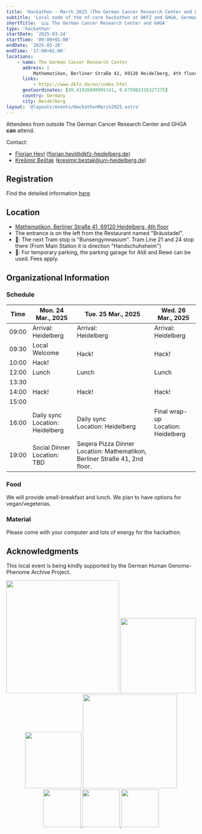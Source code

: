 ```yaml
---
title: 'Hackathon - March 2025 (The German Cancer Research Center and GHGA)'
subtitle: 'Local node of the nf-core hackathon at DKFZ and GHGA, Germany'
shortTitle: '🇩🇪 The German Cancer Research Center and GHGA'
type: 'hackathon'
startDate: '2025-03-24'
startTime: '09:00+01:00'
endDate: '2025-03-26'
endTime: '17:00+01:00'
locations:
    - name: The German Cancer Research Center
      address: |
          Mathematikon, Berliner Straße 41, 69120 Heidelberg, 4th floor
      links:
          - https://www.dkfz.de/en/index.html
      geoCoordinates: [49.41926099905141, 8.675902326327275]
      country: Germany
      city: Heidelberg
layout: '@layouts/events/HackathonMarch2025.astro'
---
```


Attendees from outside The German Cancer Research Center and GHGA **can** attend.

Contact:

-   [<i class="fab fa-slack"></i> Florian Heyl](https://nfcore.slack.com/team/U03FJ8WHBBP) ([florian.heyl@dkfz-heidelberg.de](mailto:florian.heyl@dkfz-heidelberg.de))
-   [<i class="fab fa-slack"></i> Krešimir Beštak](https://nfcore.slack.com/team/U04T3LRQB5F) ([kresimir.bestak@uni-heidelberg.de](mailto:kresimir.bestak@uni-heidelberg.de))

## Registration

Find the detailed information [here](https://nf-co.re/events/2025/hackathon-march-2025)

## Location

-   [Mathematikon, Berliner Straße 41, 69120 Heidelberg, 4th floor](https://maps.app.goo.gl/Rd5D6oFDaNYMqUHA7)
-   The entrance is on the left from the Restaurant named "Bräustadel".
-   🚎: The next Tram stop is "Bunsengymnasium". Tram Line 21 and 24 stop there (From Main Station it is direction "Handschuhsheim")
-   🚗: For temporary parking, the parking garage for Aldi and Rewe can be used. Fees apply.

## Organizational Information

### Schedule

<div class="table-responsive">
    <table class="table table-hover table-sm table-bordered">
        <thead>
            <tr>
                <th>Time</th>
                <th>Mon. 24 Mar., 2025</th>
                <th>Tue. 25 Mar., 2025</th>
                <th>Wed. 26 Mar., 2025</th>
            </tr>
        </thead>
        <tbody>
            <tr>
                <td data-timestamp="1679900400" data-timeformat="HH:mm z">
                    09:00
                </td>
                <td rowspan="1">
                    Arrival:
                    <br />
                    Heidelberg
                </td>
                <td rowspan="1">
                    Arrival:
                    <br />
                    Heidelberg
                </td>
                <td rowspan="1">
                    Arrival:
                    <br />
                    Heidelberg
                </td>
            </tr>
            <tr>
                <td data-timestamp="1679902200" data-timeformat="HH:mm z">
                    09:30
                </td>
                <td rowspan="1">Local Welcome</td>
                <td rowspan="2">Hack!</td>
                <td rowspan="2">Hack!</td>
            </tr>
            <tr>
                <td data-timestamp="1679907600" data-timeformat="HH:mm z">
                    10:00
                </td>
                <td rowspan="1">Hack!</td>
            </tr>
            <tr>
                <td data-timestamp="1679869800" data-timeformat="HH:mm z">
                    12:00
                </td>
                <td rowspan="1">Lunch</td>
                <td rowspan="1">Lunch</td>
                <td rowspan="1">Lunch</td>
            </tr>
            <tr>
                <td data-timestamp="1679916600" data-timeformat="HH:mm z">
                    13:30
                </td>
                <td rowspan="3">Hack!</td>
                <td rowspan="3">Hack!</td>
                <td rowspan="3">Hack!</td>
            </tr>
            <tr>
                <td data-timestamp="1679918400" data-timeformat="HH:mm z">
                    14:00
                </td>
            </tr>
            <tr>
                <td data-timestamp="1679922000" data-timeformat="HH:mm z">
                    15:00
                </td>
            </tr>
            <tr>
                <td data-timestamp="1679925600" data-timeformat="HH:mm z">
                    16:00
                </td>
                <td>
                    Daily sync
                    <br />
                    Location: Heidelberg
                </td>
                <td>
                    Daily sync
                    <br />
                    Location: Heidelberg
                </td>
                <td>
                    Final wrap-up
                    <br />
                    Location: Heidelberg
                </td>
            </tr>
            <tr>
                <td data-timestamp="1679936400" data-timeformat="HH:mm z">
                    19:00
                </td>
                <td>
                    Social Dinner
                    <br />
                    Location: TBD
                </td>
                <td>
                    Seqera Pizza Dinner
                    <br />
                    Location: Mathematikon, Berliner Straße 41, 2nd floor.
                </td>
                <td></td>
            </tr>
        </tbody>
    </table>
</div>

### Food

We will provide small-breakfast and lunch. We plan to have options for vegan/vegeterias.

### Material

Please come with your computer and lots of energy for the hackathon.

## Acknowledgments

This local event is being kindly supported by the German Human Genome-Phenome Archive Project.

<div style="text-align: center;">
    <img src="https://www.ghga.de/fileadmin/user_upload/Bilder/Logo/GHGA_CMYK_Bright_Orange.svg" width="300"></img>
    <img src="https://nct.dkfz.de/typo3conf/ext/sitepackage/Resources/Public/Images/logo_nct_en.png" width="200"></img>
</div>

<div style="text-align: center;">
    <img src="https://www.ghga.de/fileadmin/user_upload/Bilder/Logo/Master-Logo.png" width="150"></img>
    <img src="https://www.ghga.de/fileadmin/user_upload/Bilder/Logo/dktk-logo.png" width="250"></img>
</div>

<div style="text-align: center;">
    <a href="https://genomic.social/@ghga">
        <img src="https://openmoji.org/data/color/svg/E05A.svg" width="100"></img>
    </a>
    <a href="https://www.linkedin.com/company/the-german-human-genome-phenome-archive/">
        <img src="https://openmoji.org/data/color/svg/E046.svg" width="100"></img>
    </a>
    <a href="https://bsky.app/profile/ghga.bsky.social">
        <img src="https://openmoji.org/data/color/svg/1F98B.svg" width="100"></img>
    </a>
</div>
